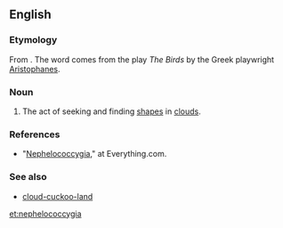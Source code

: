 ==English==

===Etymology===
From {{etyl|grc|en}} {{term|Νεφελοκοκκυγία|lang=grc}}. The word comes from the play ''The Birds'' by the Greek playwright [[w:Aristophanes|Aristophanes]].
<!--
===Pronunciation===
-->

===Noun===
{{en-noun|-}}

# The act of seeking and finding [[shapes]] in [[clouds]].

===References===
* "[http://www.everything2.com/index.pl?node_id=423940 Nephelococcygia]," at Everything.com.

===See also===
* [[cloud-cuckoo-land]]

[[et:nephelococcygia]]